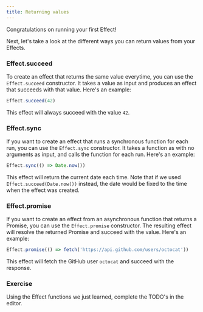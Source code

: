 ```yaml
---
title: Returning values
---
```


Congratulations on running your first Effect!

Next, let's take a look at the different ways you can return values from your
Effects.

### Effect.succeed

To create an effect that returns the same value everytime, you can use the
`Effect.succeed` constructor. It takes a value as input and produces an effect
that succeeds with that value. Here's an example:

```ts
Effect.succeed(42)
```

This effect will always succeed with the value `42`.

### Effect.sync

If you want to create an effect that runs a synchronous function for each run,
you can use the `Effect.sync` constructor. It takes a function as with no
arguments as input, and calls the function for each run. Here's an example:

```ts
Effect.sync(() => Date.now())
```

This effect will return the current date each time. Note that if we used
`Effect.succeed(Date.now())` instead, the date would be fixed to the time when
the effect was created.

### Effect.promise

If you want to create an effect from an asynchronous function that returns a
Promise, you can use the `Effect.promise` constructor. The resulting effect will
resolve the returned Promise and succeed with the value. Here's an example:

```ts
Effect.promise(() => fetch('https://api.github.com/users/octocat'))
```

This effect will fetch the GitHub user `octocat` and succeed with the response.

### Exercise

Using the Effect functions we just learned, complete the TODO's in the editor.